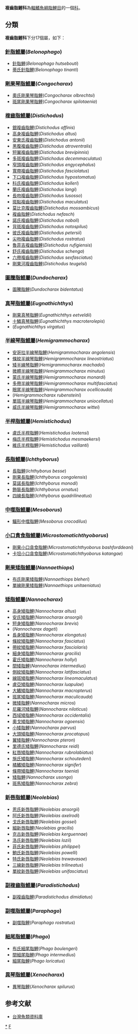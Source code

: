 {{Automatic taxobox
| taxon = Distichodontidae
| image = 
| image_caption = 
| authority = 
| subdivision_ranks = [[屬|屬]]
| subdivision = 
*見內文
}}
'''複齒脂鯉科'''為[[輻鰭魚綱|輻鰭魚綱]][[脂鯉目|脂鯉目]]的一個[[科|科]]。

==分類==
'''複齒脂鯉科'''下分17個屬，如下：

===[[針脂鯉屬|針脂鯉屬]](''Belonophago'')===
*[[針脂鯉|針脂鯉]](''Belonophago hutsebouti'')
*[[蒂氏針脂鯉|蒂氏針脂鯉]](''Belonophago tinanti'')

===[[剛果琴脂鯉屬|剛果琴脂鯉屬]](''Congocharax'')===
*[[奧氏剛果琴脂鯉|奧氏剛果琴脂鯉]](''Congocharax olbrechtsi'')
*[[斑尾剛果琴脂鯉|斑尾剛果琴脂鯉]](''Congocharax spilotaenia'')

===[[複齒脂鯉屬|複齒脂鯉屬]](''Distichodus'')===
*[[銀複齒脂鯉|銀複齒脂鯉]](''Distichodus affinis'')
*[[高身複齒脂鯉|高身複齒脂鯉]](''Distichodus altus'')
*[[安東氏複齒脂鯉|安東氏複齒脂鯉]](''Distichodus antonii'')
*[[黑腹複齒脂鯉|黑腹複齒脂鯉]](''Distichodus atroventralis'')
*[[短翼複齒脂鯉|短翼複齒脂鯉]](''Distichodus brevipinnis'')
*[[多斑複齒脂鯉|多斑複齒脂鯉]](''Distichodus decemmaculatus'')
*[[窄頭複齒脂鯉|窄頭複齒脂鯉]](''Distichodus engycephalus'')
*[[寬帶複齒脂鯉|寬帶複齒脂鯉]](''Distichodus fasciolatus'')
*[[下口複齒脂鯉|下口複齒脂鯉]](''Distichodus hypostomatus'')
*[[科氏複齒脂鯉|科氏複齒脂鯉]](''Distichodus kolleri'')
*[[蘭氏複齒脂鯉|蘭氏複齒脂鯉]](''Distichodus langi'')
*[[長吻複齒脂鯉|長吻複齒脂鯉]](''Distichodus lusosso'')
*[[斑點複齒脂鯉|斑點複齒脂鯉]](''Distichodus maculatus'')
*[[莫比克腹齒脂鯉|莫比克腹齒脂鯉]](''Distichodus mossambicus'')
*[[複齒脂鯉|複齒脂鯉]](''Distichodus nefasch'')
*[[諾氏複齒脂鯉|諾氏複齒脂鯉]](''Distichodus noboli'')
*[[背斑複齒脂鯉|背斑複齒脂鯉]](''Distichodus notospilus'')
*[[彼氏複齒脂鯉|彼氏複齒脂鯉]](''Distichodus petersii'')
*[[尖吻複齒脂鯉|尖吻複齒脂鯉]](''Distichodus rostratus'')
*[[魯菲吉複齒脂鯉|魯菲吉複齒脂鯉]](''Distichodus rufigiensis'')
*[[舒氏複齒脂鯉|舒氏複齒脂鯉]](''Distichodus schenga'')
*[[六帶複齒脂鯉|六帶複齒脂鯉]](''Distichodus sexfasciatus'')
*[[剛果河複齒脂鯉|剛果河複齒脂鯉]](''Distichodus teugelsi'')

===[[圖騰脂鯉屬|圖騰脂鯉屬]](''Dundocharax'')===
*[[圖騰脂鯉|圖騰脂鯉]](''Dundocharax bidentatus'')

===[[真琴脂鯉屬|真琴脂鯉屬]](''Eugnathichthys'')===
*[[剛果真琴脂鯉|剛果真琴脂鯉]](''Eugnathichthys eetveldii'')
*[[十鱗真琴脂鯉|十鱗真琴脂鯉]](''Eugnathichthys macroterolepis'')
*(''Eugnathichthys virgatus'')

===[[半線琴脂鯉屬|半線琴脂鯉屬]](''Hemigrammocharax'')===
*[[安哥拉半線琴脂鯉|安哥拉半線琴脂鯉]](''Hemigrammocharax angolensis'')
*[[條紋半線琴脂鯉|條紋半線琴脂鯉]](''Hemigrammocharax lineostriatus'')
*[[矮半線琴脂鯉|矮半線琴脂鯉]](''Hemigrammocharax machadoi'')
*[[微體半線琴脂鯉|微體半線琴脂鯉]](''Hemigrammocharax minutus'')
*[[蒙氏半線琴脂鯉|蒙氏半線琴脂鯉]](''Hemigrammocharax monardi'')
*[[多帶半線琴脂鯉|多帶半線琴脂鯉]](''Hemigrammocharax multifasciatus'')
*[[眼尾半線琴脂鯉|眼尾半線琴脂鯉]](''Hemigrammocharax ocellicauda'')
* (''Hemigrammocharax rubensteini'')
*[[單斑半線琴脂鯉|單斑半線琴脂鯉]](''Hemigrammocharax uniocellatus'')
*[[威氏半線琴脂鯉|威氏半線琴脂鯉]](''Hemigrammocharax wittei'')

===[[半桿脂鯉屬|半桿脂鯉屬]](''Hemistichodus'')===
*[[盧氏半桿脂鯉|盧氏半桿脂鯉]](''Hemistichodus lootensi'')
*[[梅氏半桿脂鯉|梅氏半桿脂鯉]](''Hemistichodus mesmaekersi'')
*[[維氏半桿脂鯉|維氏半桿脂鯉]](''Hemistichodus vaillanti'')

===[[長脂鯉屬|長脂鯉屬]](''Ichthyborus'')===
*[[長脂鯉|長脂鯉]](''Ichthyborus besse'')
*[[剛果長脂鯉|剛果長脂鯉]](''Ichthyborus congolensis'')
*[[莫諾長脂鯉|莫諾長脂鯉]](''Ichthyborus monodi'')
*[[飾裝長脂鯉|飾裝長脂鯉]](''Ichthyborus ornatus'')
*[[四線長脂鯉|四線長脂鯉]](''Ichthyborus quadrilineatus'')

===[[中噬脂鯉屬|中噬脂鯉屬]](''Mesoborus'')===
*[[鱷形中噬脂鯉|鱷形中噬脂鯉]](''Mesoborus crocodilus'')

===[[小口貪食脂鯉屬|小口貪食脂鯉屬]](''Microstomatichthyoborus'')===
*[[剛果小口貪食脂鯉|剛果小口貪食脂鯉]](''Microstomatichthyoborus bashforddeani'')
*[[卡坦小口貪食脂鯉|卡坦小口貪食脂鯉]](''Microstomatichthyoborus katangae'')

===[[剛果矮脂鯉屬|剛果矮脂鯉屬]](''Nannaethiops'')===
*[[布氏剛果矮脂鯉|布氏剛果矮脂鯉]](''Nannaethiops bleheri'')
*[[單線剛果矮脂鯉|單線剛果矮脂鯉]](''Nannaethiops unitaeniatus'')

===[[矮脂鯉屬|矮脂鯉屬]](''Nannocharax'')===
*[[高身矮脂鯉|高身矮脂鯉]](''Nannocharax altus'')
*[[安氏矮脂鯉|安氏矮脂鯉]](''Nannocharax ansorgii'')
*[[短身矮脂鯉|短身矮脂鯉]](''Nannocharax brevis'')
*(''Nannocharax dageti'')
*[[長身矮脂鯉|長身矮脂鯉]](''Nannocharax elongatus'')
*[[條紋矮脂鯉|條紋矮脂鯉]](''Nannocharax fasciatus'')
*[[帶紋矮脂鯉|帶紋矮脂鯉]](''Nannocharax fasciolaris'')
*[[細身矮脂鯉|細身矮脂鯉]](''Nannocharax gracilis'')
*[[霍氏矮脂鯉|霍氏矮脂鯉]](''Nannocharax hollyi'')
*[[間矮脂鯉|間矮脂鯉]](''Nannocharax intermedius'')
*[[側紋矮脂鯉|側紋矮脂鯉]](''Nannocharax latifasciatus'')
*[[線斑矮脂鯉|線斑矮脂鯉]](''Nannocharax lineomaculatus'')
*[[盧亞矮脂鯉|盧亞矮脂鯉]](''Nannocharax luapulae'')
*[[大鰭矮脂鯉|大鰭矮脂鯉]](''Nannocharax macropterus'')
*[[斑尾矮脂鯉|斑尾矮脂鯉]](''Nannocharax maculicauda'')
*[[微矮脂鯉|微矮脂鯉]](''Nannocharax micros'')
*[[尼羅河矮脂鯉|尼羅河矮脂鯉]](''Nannocharax niloticus'')
*[[西域矮脂鯉|西域矮脂鯉]](''Nannocharax occidentalis'')
*[[奧戈矮脂鯉|奧戈矮脂鯉]](''Nannocharax ogoensis'')
*[[小矮脂鯉|小矮脂鯉]](''Nannocharax parvus'')
*[[大頭矮脂鯉|大頭矮脂鯉]](''Nannocharax procatopus'')
*[[翼矮脂鯉|翼矮脂鯉]](''Nannocharax pteron'')
*[[里德氏矮脂鯉|里德氏矮脂鯉]](''Nannocharax reidi'')
*[[紅唇矮脂鯉|紅唇矮脂鯉]](''Nannocharax rubrolabiatus'')
*[[施氏矮脂鯉|施氏矮脂鯉]](''Nannocharax schoutedeni'')
*[[橘鰭矮脂鯉|橘鰭矮脂鯉]](''Nannocharax signifer'')
*[[條帶矮脂鯉|條帶矮脂鯉]](''Nannocharax taenia'')
*[[矮脂鯉|矮脂鯉]](''Nannocharax usongo'')
*[[斑馬矮脂鯉|斑馬矮脂鯉]](''Nannocharax zebra'')

===[[新唇脂鯉屬|新唇脂鯉屬]](''Neolebias'')===
*[[恩氏新唇脂鯉|恩氏新唇脂鯉]](''Neolebias ansorgii'')
*[[阿氏新唇脂鯉|阿氏新唇脂鯉]](''Neolebias axelrodi'')
*[[戈氏新唇脂鯉|戈氏新唇脂鯉]](''Neolebias gossei'')
*[[細新唇脂鯉|細新唇脂鯉]](''Neolebias gracilis'')
*[[克古新唇脂鯉|克古新唇脂鯉]](''Neolebias kerguennae'')
*[[洛氏新唇脂鯉|洛氏新唇脂鯉]](''Neolebias lozii'')
*[[菲氏新唇脂鯉|菲氏新唇脂鯉]](''Neolebias philippei'')
*[[鮑氏新唇脂鯉|鮑氏新唇脂鯉]](''Neolebias powelli'')
*[[特氏新唇脂鯉|特氏新唇脂鯉]](''Neolebias trewavasae'')
*[[三線新唇脂鯉|三線新唇脂鯉]](''Neolebias trilineatus'')
*[[單紋新唇脂鯉|單紋新唇脂鯉]](''Neolebias unifasciatus'')

===[[副複齒脂鯉屬|副複齒脂鯉屬]](''Paradistichodus'')===
*[[副複齒脂鯉|副複齒脂鯉]](''Paradistichodus dimidiatus'')

===[[副噬脂鯉屬|副噬脂鯉屬]](''Paraphago'')===
*[[副噬脂鯉|副噬脂鯉]](''Paraphago rostratus'')

===[[細尾脂鯉屬|細尾脂鯉屬]](''Phago'')===
*[[布氏細尾脂鯉|布氏細尾脂鯉]](''Phago boulengeri'')
*[[間細尾脂鯉|間細尾脂鯉]](''Phago intermedius'')
*[[細尾脂鯉|細尾脂鯉]](''Phago loricatus'')

===[[異琴脂鯉屬|異琴脂鯉屬]](''Xenocharax'')===
*[[異琴脂鯉|異琴脂鯉]](''Xenocharax spilurus'')

==参考文献==
*[http://fishdb.sinica.edu.tw/ 台灣魚類資料庫]{{Wayback|url=http://fishdb.sinica.edu.tw/ |date=20160304193340 }}
{{Taxonbar|from=Q149326}}

[[Category:复齿脂鲤科|*]]
[[Category:脂鲤目|F]]